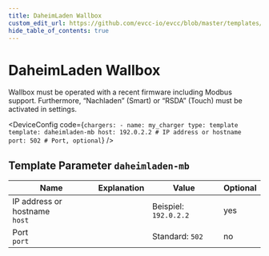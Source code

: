 ```yaml
---
title: DaheimLaden Wallbox
custom_edit_url: https://github.com/evcc-io/evcc/blob/master/templates/definition/charger/daheimladen-mb.yaml
hide_table_of_contents: true
---
```



# DaheimLaden Wallbox

<div className="device-detail-container">
  <div className="device-detail-content">
    <DeviceFeatures features="" />

Wallbox must be operated with a recent firmware including Modbus support. Furthermore, “Nachladen” (Smart) or “RSDA” (Touch) must be activated in settings.


<DeviceConfig code={`chargers:
    - name: my_charger
      type: template
      template: daheimladen-mb
      host: 192.0.2.2 # IP address or hostname
      port: 502 # Port, optional`}  />
  </div>
  <div className="device-detail-icon">
    <evcc-icon
      type="charger"
      name="daheimladen-wallbox"
      size="400px"
      alt="DaheimLaden Wallbox"
      className="device-detail-icon-img"
    ></evcc-icon>
  </div>
</div>

## Template Parameter `daheimladen-mb`

| Name | Explanation | Value | Optional |
|-----------|-------------|-------|----------|
| IP address or hostname<br/>`host` |  | Beispiel: `192.0.2.2` | yes |
| Port<br/>`port` |  | Standard: `502` | no |

